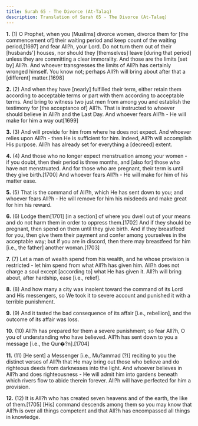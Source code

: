 ```yaml
---
title: Surah 65 - The Divorce (At-Talaq)
description: Translation of Surah 65 - The Divorce (At-Talaq)
---
```


**1.** (1) O Prophet, when you [Muslims] divorce women, divorce them for [the commencement of] their waiting period and keep count of the waiting period,[1697] and fear All?h, your Lord. Do not turn them out of their [husbands'] houses, nor should they [themselves] leave [during that period] unless they are committing a clear immorality. And those are the limits [set by] All?h. And whoever transgresses the limits of All?h has certainly wronged himself. You know not; perhaps All?h will bring about after that a [different] matter.[1698]

**2.** (2) And when they have [nearly] fulfilled their term, either retain them according to acceptable terms or part with them according to acceptable terms. And bring to witness two just men from among you and establish the testimony for [the acceptance of] All?h. That is instructed to whoever should believe in All?h and the Last Day. And whoever fears All?h - He will make for him a way out[1699]

**3.** (3) And will provide for him from where he does not expect. And whoever relies upon All?h - then He is sufficient for him. Indeed, All?h will accomplish His purpose. All?h has already set for everything a [decreed] extent.

**4.** (4) And those who no longer expect menstruation among your women - if you doubt, then their period is three months, and [also for] those who have not menstruated. And for those who are pregnant, their term is until they give birth.[1700] And whoever fears All?h - He will make for him of his matter ease.

**5.** (5) That is the command of All?h, which He has sent down to you; and whoever fears All?h - He will remove for him his misdeeds and make great for him his reward.

**6.** (6) Lodge them[1701] [in a section] of where you dwell out of your means and do not harm them in order to oppress them.[1702] And if they should be pregnant, then spend on them until they give birth. And if they breastfeed for you, then give them their payment and confer among yourselves in the acceptable way; but if you are in discord, then there may breastfeed for him [i.e., the father] another woman.[1703]

**7.** (7) Let a man of wealth spend from his wealth, and he whose provision is restricted - let him spend from what All?h has given him. All?h does not charge a soul except [according to] what He has given it. All?h will bring about, after hardship, ease [i.e., relief].

**8.** (8) And how many a city was insolent toward the command of its Lord and His messengers, so We took it to severe account and punished it with a terrible punishment.

**9.** (9) And it tasted the bad consequence of its affair [i.e., rebellion], and the outcome of its affair was loss.

**10.** (10) All?h has prepared for them a severe punishment; so fear All?h, O you of understanding who have believed. All?h has sent down to you a message [i.e., the Qur�?n].[1704]

**11.** (11) [He sent] a Messenger [i.e., Mu?ammad (?)] reciting to you the distinct verses of All?h that He may bring out those who believe and do righteous deeds from darknesses into the light. And whoever believes in All?h and does righteousness - He will admit him into gardens beneath which rivers flow to abide therein forever. All?h will have perfected for him a provision.

**12.** (12) It is All?h who has created seven heavens and of the earth, the like of them.[1705] [His] command descends among them so you may know that All?h is over all things competent and that All?h has encompassed all things in knowledge.

